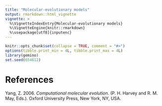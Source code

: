 ```yaml
---
title: "Molecular-evolutionary models"
output: rmarkdown::html_vignette
vignette: >
  %\VignetteIndexEntry{Molecular-evolutionary models}
  %\VignetteEngine{knitr::rmarkdown}
  %\usepackage[utf8]{inputenc}
---
```


```r
knitr::opts_chunk$set(collapse = TRUE, comment = "#>")
options(tibble.print_min = 4L, tibble.print_max = 4L)
library(gemino)
set.seed(654612)
```






# References

Yang, Z. 2006. *Computational molecular evolution*. (P. H. Harvey and R. M. May, Eds.).
Oxford University Press, New York, NY, USA.

